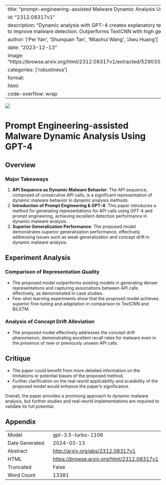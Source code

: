 
---
title: "prompt-engineering-assisted Malware Dynamic Analysis Using GPT-4"
id: "2312.08317v1"
description: "Dynamic analysis with GPT-4 creates explanatory text for API calls to improve malware detection. Outperforms TextCNN with high generalization."
author: ['Pei Yan', 'Shunquan Tan', 'Miaohui Wang', 'Jiwu Huang']
date: "2023-12-13"
image: "https://browse.arxiv.org/html/2312.08317v1/extracted/5290333/Prompt5.png"
categories: ['robustness']
format:
  html:
    code-overflow: wrap
---

![](https://browse.arxiv.org/html/2312.08317v1/extracted/5290333/Prompt5.png)

# Prompt Engineering-assisted Malware Dynamic Analysis Using GPT-4

## Overview

### Major Takeaways
1. **API Sequence as Dynamic Malware Behavior**: The API sequence, composed of consecutive API calls, is a significant representation of dynamic malware behavior in dynamic analysis methods.
2. **Introduction of Prompt Engineering & GPT-4**: This paper introduces a method for generating representations for API calls using GPT-4 and prompt engineering, achieving excellent detection performance in dynamic malware analysis.
3. **Superior Generalization Performance**: The proposed model demonstrates superior generalization performance, effectively addressing issues such as weak generalization and concept drift in dynamic malware analysis.

## Experiment Analysis

### Comparison of Representation Quality
- The proposed model outperforms existing models in generating denser representations and capturing associations between API calls effectively, as demonstrated in case studies.
- Few-shot learning experiments show that the proposed model achieves superior fine-tuning and adaptation in comparison to TextCNN and BiLSTM.

### Analysis of Concept Drift Alleviation
- The proposed model effectively addresses the concept drift phenomenon, demonstrating excellent recall rates for malware even in the presence of new or previously unseen API calls.

## Critique
- The paper could benefit from more detailed information on the limitations or potential biases of the proposed method.
- Further clarification on the real-world applicability and scalability of the proposed model would enhance the paper's significance.

Overall, the paper provides a promising approach to dynamic malware analysis, but further studies and real-world implementations are required to validate its full potential.

## Appendix

|          |          |
|----------|----------|
| Model     | gpt-3.5-turbo-1106       |
| Date Generated     | 2024-03-13       |
| Abstract | [http://arxiv.org/abs/2312.08317v1](http://arxiv.org/abs/2312.08317v1)        |
| HTML     | [https://browse.arxiv.org/html/2312.08317v1](https://browse.arxiv.org/html/2312.08317v1)       |
| Truncated       | False       |
| Word Count       | 13381       |